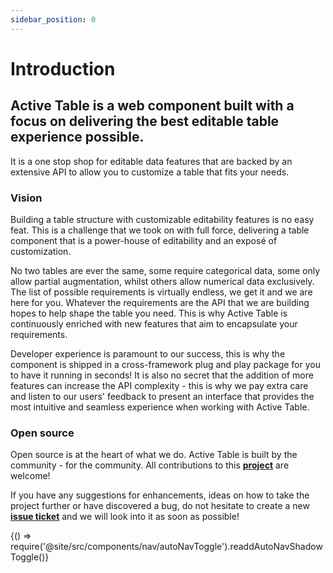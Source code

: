 ```yaml
---
sidebar_position: 0
---
```


# Introduction

<h2 id="#heading-id">
  Active Table is a web component built with a focus on delivering the best editable table experience possible.
</h2>

It is a one stop shop for editable data features that are backed by an extensive API to allow you to customize a table that fits your needs.

### Vision

Building a table structure with customizable editability features is no easy feat. This is a challenge that we took on with full force, delivering a table
component that is a power-house of editability and an exposé of customization.

No two tables are ever the same, some require categorical data, some only allow partial augmentation, whilst others allow numerical data exclusively.
The list of possible requirements is virtually endless, we get it and we are here for you. Whatever the requirements are the API that we are building hopes to help
shape the table you need. This is why Active Table is continuously enriched with new features that aim to encapsulate your requirements.

Developer experience is paramount to our success, this is why the component is shipped in a cross-framework plug and play package for you to have it running in seconds!
It is also no secret that the addition of more features can increase the API complexity - this is why we pay extra care and listen to our users' feedback to present
an interface that provides the most intuitive and seamless experience when working with Active Table.

### Open source

Open source is at the heart of what we do. Active Table is built by the community - for the community. All contributions to this [**project**](https://github.com/OvidijusParsiunas/active-table) are welcome!

If you have any suggestions for enhancements, ideas on how to take the project further or have discovered a bug, do not hesitate to create a new [**issue ticket**](https://github.com/OvidijusParsiunas/active-table/issues/new/choose) and we will look into it as soon as possible!


<BrowserOnly>{() => require('@site/src/components/nav/autoNavToggle').readdAutoNavShadowToggle()}</BrowserOnly>
